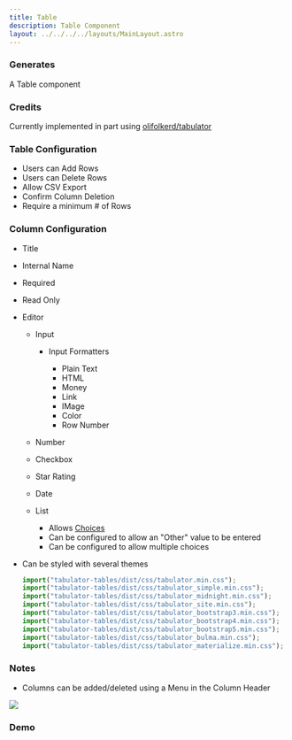 ```yaml
---
title: Table
description: Table Component
layout: ../../../../layouts/MainLayout.astro
---
```



### Generates

A Table component

### Credits

Currently implemented in part using <a href="https://github.com/olifolkerd/tabulator" target="_blank">olifolkerd/tabulator</a>

### Table Configuration

- Users can Add Rows
- Users can Delete Rows
- Allow CSV Export
- Confirm Column Deletion
- Require a minimum # of Rows

### Column Configuration

- Title
- Internal Name
- Required
- Read Only
- Editor

  - Input

    - Input Formatters

      - Plain Text
      - HTML
      - Money
      - Link
      - IMage
      - Color
      - Row Number

  - Number
  - Checkbox
  - Star Rating
  - Date
  - List

    - Allows [Choices](../../property-panel/choices)
    - Can be configured to allow an "Other" value to be entered
    - Can be configured to allow multiple choices

- Can be styled with several themes

  ```js
  import("tabulator-tables/dist/css/tabulator.min.css");
  import("tabulator-tables/dist/css/tabulator_simple.min.css");
  import("tabulator-tables/dist/css/tabulator_midnight.min.css");
  import("tabulator-tables/dist/css/tabulator_site.min.css");
  import("tabulator-tables/dist/css/tabulator_bootstrap3.min.css");
  import("tabulator-tables/dist/css/tabulator_bootstrap4.min.css");
  import("tabulator-tables/dist/css/tabulator_bootstrap5.min.css");
  import("tabulator-tables/dist/css/tabulator_bulma.min.css");
  import("tabulator-tables/dist/css/tabulator_materialize.min.css");
  ```

### Notes

- Columns can be added/deleted using a Menu in the Column Header

<img src="/components/table.gif" />

### Demo

<Demo client:load />

<div style="min-height:600px"></div>
